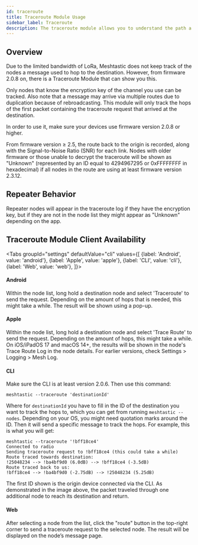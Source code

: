 ```yaml
---
id: traceroute
title: Traceroute Module Usage
sidebar_label: Traceroute
description: The traceroute module allows you to understand the path a message took to reach the final destination over the mesh.
---
```



## Overview 

Due to the limited bandwidth of LoRa, Meshtastic does not keep track of the nodes a message used to hop to the destination. However, from firmware 2.0.8 on, there is a Traceroute Module that can show you this.

Only nodes that know the encryption key of the channel you use can be tracked. Also note that a message may arrive via multiple routes due to duplication because of rebroadcasting. This module will only track the hops of the first packet containing the traceroute request that arrived at the destination.

In order to use it, make sure your devices use firmware version 2.0.8 or higher.

From firmware version ≥ 2.5, the route back to the origin is recorded, along with the Signal-to-Noise Ratio (SNR) for each link. Nodes with older firmware or those unable to decrypt the traceroute will be shown as "Unknown" (represented by an ID equal to 4294967295 or 0xFFFFFFFF in hexadecimal) if all nodes in the route are using at least firmware version 2.3.12.

<object data="https://www.youtube.com/embed/PKUmaELKaUo?autohide=1&autoplay=0" width="100%" height="400"></object>

## Repeater Behavior

Repeater nodes will appear in the traceroute log if they have the encryption key, but if they are not in the node list they might appear as "Unknown" depending on the app. 

## Traceroute Module Client Availability

<Tabs
groupId="settings"
defaultValue="cli"
values={[
{label: 'Android', value: 'android'},
{label: 'Apple', value: 'apple'},
{label: 'CLI', value: 'cli'},
{label: 'Web', value: 'web'},
]}>
<TabItem value="android">

#### Android
  
Within the node list, long hold a destination node and select 'Traceroute' to send the request. Depending on the amount of hops that is needed, this might take a while. The result will be shown using a pop-up.

</TabItem>
<TabItem value="apple">

#### Apple

Within the node list, long hold a destination node and select 'Trace Route' to send the request. Depending on the amount of hops, this might take a while. On iOS/iPadOS 17 and macOS 14+, the results will be shown in the node's Trace Route Log in the node details. For earlier versions, check Settings > Logging > Mesh Log.

</TabItem>
<TabItem value="cli">

#### CLI

Make sure the CLI is at least version 2.0.6. Then use this command:

```shell title="CLI traceroute command"
meshtastic --traceroute 'destinationId'
```

Where for `destinationId` you have to fill in the ID of the destination you want to track the hops to, which you can get from running `meshtastic --nodes`. Depending on your OS, you might need quotation marks around the ID. Then it will send a specific message to track the hops. For example, this is what you will get:

```shell title="Traceroute from !25048234 to !bff18ce4"
meshtastic --traceroute '!bff18ce4'
Connected to radio
Sending traceroute request to !bff18ce4 (this could take a while)
Route traced towards destination:
!25048234 --> !ba4bf9d0 (6.0dB) --> !bff18ce4 (-3.5dB)
Route traced back to us:
!bff18ce4 --> !ba4bf9d0 (-2.75dB) --> !25048234 (5.25dB)
```

The first ID shown is the origin device connected via the CLI. As demonstrated in the image above, the packet traveled through one additional node to reach its destination and return.

</TabItem>
<TabItem value="web">

#### Web

After selecting a node from the list, click the "route" button in the top-right corner to send a traceroute request to the selected node. The result will be displayed on the node’s message page.

</TabItem>
</Tabs>
